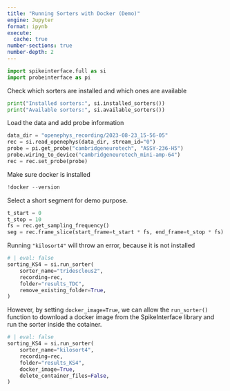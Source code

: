```yaml
---
title: "Running Sorters with Docker (Demo)"
engine: Jupyter
format: ipynb
execute: 
  cache: true
number-sections: true
number-depth: 2
---
```


```python
import spikeinterface.full as si
import probeinterface as pi
```

Check which sorters are installed and which ones are available
```python
print("Installed sorters:", si.installed_sorters())
print("Available sorters:", si.available_sorters())
```

Load the data and add probe information
```python
data_dir = "openephys_recording/2023-08-23_15-56-05"
rec = si.read_openephys(data_dir, stream_id="0")
probe = pi.get_probe("cambridgeneurotech", "ASSY-236-H5")
probe.wiring_to_device("cambridgeneurotech_mini-amp-64")
rec = rec.set_probe(probe)
```

Make sure docker is installed
```python
!docker --version
```

Select a short segment for demo purpose.
```python
t_start = 0
t_stop = 10
fs = rec.get_sampling_frequency()
seg = rec.frame_slice(start_frame=t_start * fs, end_frame=t_stop * fs)
```

Running `"kilosort4"` will throw an error, because it is not installed
```python
# | eval: false
sorting_KS4 = si.run_sorter(
    sorter_name="tridesclous2",
    recording=rec,
    folder="results_TDC",
    remove_existing_folder=True,
)
```

However, by setting `docker_image=True`, we can allow the `run_sorter()` function to download a docker image from the SpikeInterface library and run the sorter inside the cotainer.
```python
# | eval: false
sorting_KS4 = si.run_sorter(
    sorter_name="kilosort4",
    recording=rec,
    folder="results_KS4",
    docker_image=True,
    delete_container_files=False,
)
```